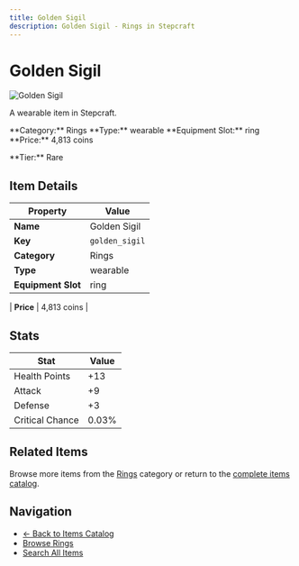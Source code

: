 ```yaml
---
title: Golden Sigil
description: Golden Sigil - Rings in Stepcraft
---
```


# Golden Sigil

<div className="flex items-start gap-6 mb-8">
  <div className="flex-shrink-0">
    <img src="/assets/resources/trinketry/rings/golden_sigil.png" alt="Golden Sigil" className="w-24 h-24 border rounded-lg" />
  </div>
  <div className="flex-1">
    <div className="space-y-2">
      <p className="text-lg text-muted-foreground">A wearable item in Stepcraft.</p>
      <div className="flex flex-wrap gap-4 text-sm">
        <span className="px-2 py-1 bg-blue-100 dark:bg-blue-900 rounded-md">
          **Category:** Rings
        </span>
        <span className="px-2 py-1 bg-green-100 dark:bg-green-900 rounded-md">
          **Type:** wearable
        </span>
        <span className="px-2 py-1 bg-purple-100 dark:bg-purple-900 rounded-md">
          **Equipment Slot:** ring
        </span>
        <span className="px-2 py-1 bg-yellow-100 dark:bg-yellow-900 rounded-md">
          **Price:** 4,813 coins
        </span>
      </div>
      <p className="text-sm font-medium">**Tier:** Rare</p>
    </div>
  </div>
</div>

## Item Details

| Property | Value |
|----------|-------|
| **Name** | Golden Sigil |
| **Key** | `golden_sigil` |
| **Category** | Rings |
| **Type** | wearable |
| **Equipment Slot** | ring |

| **Price** | 4,813 coins |


## Stats

| Stat | Value |
|------|-------|
| Health Points | +13 |
| Attack | +9 |
| Defense | +3 |
| Critical Chance | 0.03% |

## Related Items

Browse more items from the [Rings](/items#rings) category or return to the [complete items catalog](/items).

## Navigation

- [← Back to Items Catalog](/items)
- [Browse Rings](/items#rings)
- [Search All Items](/items)

